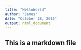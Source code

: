 ```yaml
---
title: "HelloWorld"
author: "James"
date: "October 28, 2015"
output: html_document
---
```


## This is a markdown file